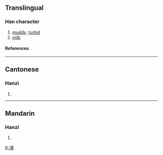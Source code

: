 ==Translingual==
===Han character===
{{Han char|rn=85|rad=水|as=09|sn=12|four=3211<sub>4</sub>|canj=水竹十土 (EHJG)}}
# [[muddy]], [[turbid]]
# [[milk]]
====References====
{{Han ref|kx=0638.070|dkj=17864|dj=1045.020|hdz=31680.020|uh=6E69|ud=28265|bh=B546|bd=46406}}

----
==Cantonese==
===Hanzi===
{{yue-hanzi|jyut=|y=dung3}}
# {{defn|Cantonese}}

----
==Mandarin==
===Hanzi===
{{cmn-hanzi|pin=[[dòng]] (dong4), [[zhòng]] (zhong4)|wg=tung<sup>4</sup>, chung<sup>4</sup>}}
# {{defn|Mandarin}}

[[fr:湩]]